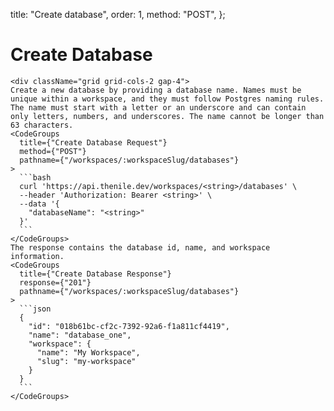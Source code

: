   title: "Create database",
  order: 1,
  method: "POST",
};

# Create Database

    <div className="grid grid-cols-2 gap-4">
    Create a new database by providing a database name. Names must be unique within a workspace, and they must follow Postgres naming rules. The name must start with a letter or an underscore and can contain only letters, numbers, and underscores. The name cannot be longer than 63 characters.
    <CodeGroups
      title={"Create Database Request"}
      method={"POST"}
      pathname={"/workspaces/:workspaceSlug/databases"}
    >
      ```bash
      curl 'https://api.thenile.dev/workspaces/<string>/databases' \
      --header 'Authorization: Bearer <string>' \
      --data '{
        "databaseName": "<string>"
      }'
      ```
    </CodeGroups>
    The response contains the database id, name, and workspace information.
    <CodeGroups
      title={"Create Database Response"}
      response={"201"}
      pathname={"/workspaces/:workspaceSlug/databases"}
    >
      ```json
      {
        "id": "018b61bc-cf2c-7392-92a6-f1a811cf4419",
        "name": "database_one",
        "workspace": {
          "name": "My Workspace",
          "slug": "my-workspace"
        }
      }
      ```
    </CodeGroups>

</div>
